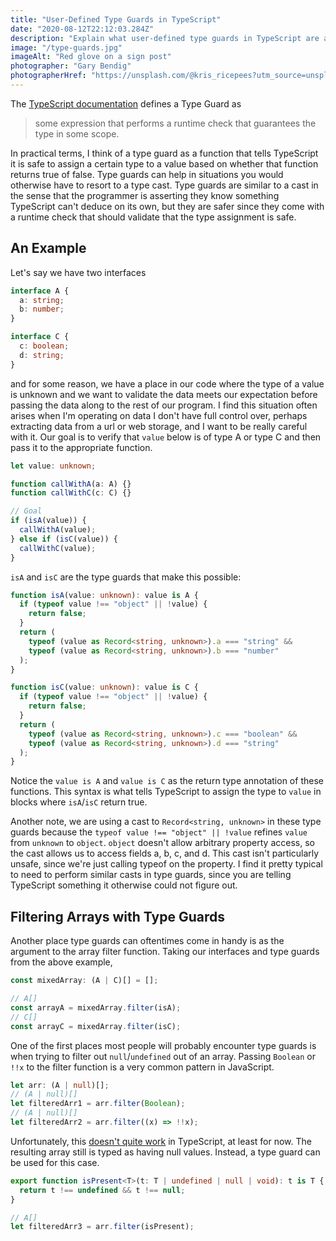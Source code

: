 ```yaml
---
title: "User-Defined Type Guards in TypeScript"
date: "2020-08-12T22:12:03.284Z"
description: "Explain what user-defined type guards in TypeScript are and provide examples of commonly needed ones"
image: "/type-guards.jpg"
imageAlt: "Red glove on a sign post"
photographer: "Gary Bendig"
photographerHref: "https://unsplash.com/@kris_ricepees?utm_source=unsplash&utm_medium=referral&utm_content=creditCopyText"
---
```


The [TypeScript documentation](https://www.typescriptlang.org/docs/handbook/advanced-types.html#user-defined-type-guards) defines a Type Guard as

> some expression that performs a runtime check that guarantees the type in some scope.

In practical terms, I think of a type guard as a function that tells TypeScript it is safe to assign a certain type to a value based on whether that function returns true of false. Type guards can help in situations you would otherwise have to resort to a type cast. Type guards are similar to a cast in the sense that the programmer is asserting they know something TypeScript can't deduce on its own, but they are safer since they come with a runtime check that should validate that the type assignment is safe.

## An Example

Let's say we have two interfaces

```typescript
interface A {
  a: string;
  b: number;
}

interface C {
  c: boolean;
  d: string;
}
```

and for some reason, we have a place in our code where the type of a value is unknown and we want to validate the data meets our expectation before passing the data along to the rest of our program. I find this situation often arises when I'm operating on data I don't have full control over, perhaps extracting data from a url or web storage, and I want to be really careful with it. Our goal is to verify that `value` below is of type A or type C and then pass it to the appropriate function.

```typescript
let value: unknown;

function callWithA(a: A) {}
function callWithC(c: C) {}

// Goal
if (isA(value)) {
  callWithA(value);
} else if (isC(value)) {
  callWithC(value);
}
```

`isA` and `isC` are the type guards that make this possible:

```typescript
function isA(value: unknown): value is A {
  if (typeof value !== "object" || !value) {
    return false;
  }
  return (
    typeof (value as Record<string, unknown>).a === "string" &&
    typeof (value as Record<string, unknown>).b === "number"
  );
}

function isC(value: unknown): value is C {
  if (typeof value !== "object" || !value) {
    return false;
  }
  return (
    typeof (value as Record<string, unknown>).c === "boolean" &&
    typeof (value as Record<string, unknown>).d === "string"
  );
}
```

Notice the `value is A` and `value is C` as the return type annotation of these functions. This syntax is what tells TypeScript to assign the type to `value` in blocks where `isA`/`isC` return true.

Another note, we are using a cast to `Record<string, unknown>` in these type guards because the `typeof value !== "object" || !value` refines `value` from `unknown` to `object`. `object` doesn't allow arbitrary property access, so the cast allows us to access fields a, b, c, and d. This cast isn't particularly unsafe, since we're just calling typeof on the property. I find it pretty typical to need to perform similar casts in type guards, since you are telling TypeScript something it otherwise could not figure out.

## Filtering Arrays with Type Guards

Another place type guards can oftentimes come in handy is as the argument to the array filter function. Taking our interfaces and type guards from the above example,

```typescript
const mixedArray: (A | C)[] = [];

// A[]
const arrayA = mixedArray.filter(isA);
// C[]
const arrayC = mixedArray.filter(isC);
```

One of the first places most people will probably encounter type guards is when trying to filter out `null`/`undefined` out of an array. Passing `Boolean` or `!!x` to the filter function is a very common pattern in JavaScript.

```typescript
let arr: (A | null)[];
// (A | null)[]
let filteredArr1 = arr.filter(Boolean);
// (A | null)[]
let filteredArr2 = arr.filter((x) => !!x);
```

Unfortunately, this [doesn't quite work](https://github.com/microsoft/TypeScript/issues/16655) in TypeScript, at least for now. The resulting array still is typed as having null values. Instead, a type guard can be used for this case.

```typescript
export function isPresent<T>(t: T | undefined | null | void): t is T {
  return t !== undefined && t !== null;
}

// A[]
let filteredArr3 = arr.filter(isPresent);
```
